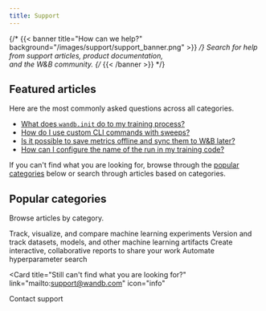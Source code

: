 ```yaml
---
title: Support
---
```


{/* {{< banner title="How can we help?" background="/images/support/support_banner.png" >}} */}
Search for help from support articles, product documentation,<br/>
and the W&B community. 
{/* {{< /banner >}} */}

## Featured articles

Here are the most commonly asked questions across all categories.

* [What does `wandb.init` do to my training process?](/support/kb-articles/wandbinit_training_process)
* [How do I use custom CLI commands with sweeps?](/support/kb-articles/custom_cli_commands_sweeps)
* [Is it possible to save metrics offline and sync them to W&B later?](/support/kb-articles/same_metric_appearing_more)
* [How can I configure the name of the run in my training code?](/support/kb-articles/configure_name_run_training_code)


If you can't find what you are looking for, browse through the [popular categories](#popular-categories) below or search through articles based on categories.


## Popular categories

Browse articles by category.

<CardGroup cols={2}>
<Card title="Experiments" href="/support/experiments">
Track, visualize, and compare machine learning experiments
</Card>
<Card title="Artifacts" href="/support/artifacts">
Version and track datasets, models, and other machine learning artifacts
</Card>
</CardGroup>
<CardGroup cols={2}>
<Card title="Reports" href="/support/reports">
Create interactive, collaborative reports to share your work
</Card>
<Card title="Sweeps" href="/support/sweeps">
Automate hyperparameter search
</Card>
</CardGroup>


<Card
  title="Still can't find what you are looking for?"
  link="mailto:support@wandb.com"
  icon="info"
>
  Contact support
</Card>

